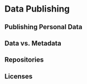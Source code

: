 # Data Publishing {-#data-publishing}

## Publishing Personal Data

## Data vs. Metadata

## Repositories

## Licenses

